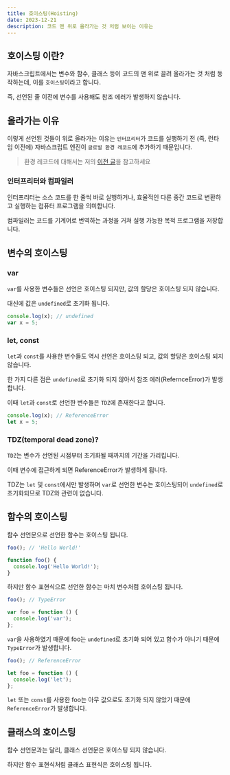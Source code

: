 ```yaml
---
title: 호이스팅(Hoisting)
date: 2023-12-21
description: 코드 맨 위로 올라가는 것 처럼 보이는 이유는
---
```


## 호이스팅 이란?

자바스크립트에서는 변수와 함수, 클래스 등이 코드의 맨 위로 끌려 올라가는 것 처럼 동작하는데, 이를 `호이스팅`이라고 합니다.

즉, 선언된 줄 이전에 변수를 사용해도 참조 에러가 발생하지 않습니다.

## 올라가는 이유

이렇게 선언된 것들이 위로 올라가는 이유는 `인터프리터`가 코드를 실행하기 전 (즉, 런타임 이전에) 자바스크립트 엔진이 `글로벌 환경 레코드`에 추가하기 때문입니다.

> 환경 레코드에 대해서는 저의 [이전 글](https://blog-gray-omega-81.vercel.app/blog/20231222-environment-record-execution-context)을 참고하세요

### 인터프리터와 컴파일러

인터프리터는 소스 코드를 한 줄씩 바로 실행하거나, 효율적인 다른 중간 코드로 변환하고 실행하는 컴퓨터 프로그램을 의미합니다.

컴파일러는 코드를 기계어로 번역하는 과정을 거쳐 실행 가능한 목적 프로그램을 저장합니다.

## 변수의 호이스팅

### var

`var`를 사용한 변수들은 선언은 호이스팅 되지만, 값의 할당은 호이스팅 되지 않습니다.

대신에 값은 `undefined`로 초기화 됩니다.

```js
console.log(x); // undefined
var x = 5;
```

### let, const

`let`과 `const`를 사용한 변수들도 역시 선언은 호이스팅 되고, 값의 할당은 호이스팅 되지 않습니다.

한 가지 다른 점은 `undefined`로 초기화 되지 않아서 참조 에러(RefernceError)가 발생합니다.

이때 `let`과 `const`로 선언한 변수들은 `TDZ`에 존재한다고 합니다.

```js
console.log(x); // ReferenceError
let x = 5;
```

### TDZ(temporal dead zone)?

`TDZ`는 변수가 선언된 시점부터 초기화될 때까지의 기간을 가리킵니다.

이때 변수에 접근하게 되면 ReferenceError가 발생하게 됩니다.

TDZ는 `let` 및 `const`에서만 발생하며 `var`로 선언한 변수는 호이스팅되어 `undefined`로 초기화되므로 TDZ와 관련이 없습니다.

## 함수의 호이스팅

함수 선언문으로 선언한 함수는 호이스팅 됩니다.

```js
foo(); // 'Hello World!'

function foo() {
  console.log('Hello World!');
}
```

하지만 함수 표현식으로 선언한 함수는 마치 변수처럼 호이스팅 됩니다.

```js
foo(); // TypeError

var foo = function () {
  console.log('var');
};
```

`var`을 사용하였기 때문에 foo는 `undefined`로 초기화 되어 있고 함수가 아니기 때문에 `TypeError`가 발생합니다.

```js
foo(); // ReferenceError

let foo = function () {
  console.log('let');
};
```

`let` 또는 `const`를 사용한 foo는 아무 값으로도 초기화 되지 않았기 때문에 `ReferenceError`가 발생합니다.

## 클래스의 호이스팅

함수 선언문과는 달리, 클래스 선언문은 호이스팅 되지 않습니다.

하지만 함수 표현식처럼 클래스 표현식은 호이스팅 됩니다.
